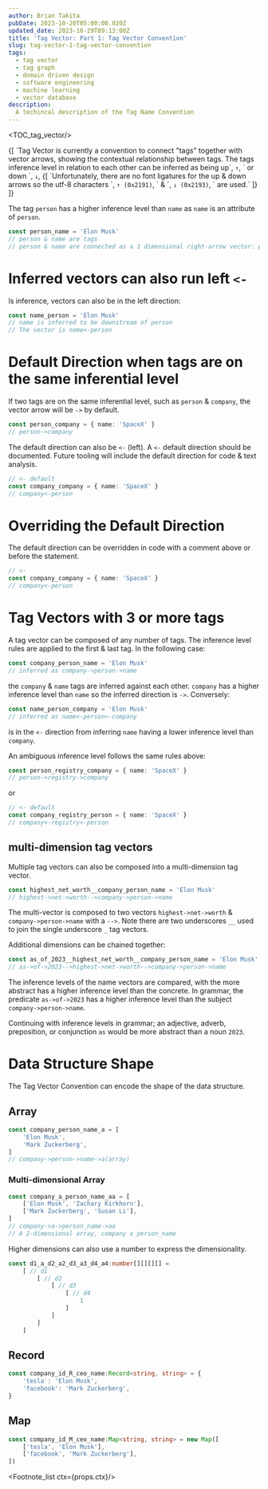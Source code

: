 ```yaml
---
author: Brian Takita
pubDate: 2023-10-20T05:00:00.020Z
updated_date: 2023-10-29T09:13:00Z
title: 'Tag Vector: Part 1: Tag Vector Convention'
slug: tag-vector-1-tag-vector-convention
tags:
  - tag vector
  - tag graph
  - domain driven design
  - software engineering
  - machine learning
  - vector database
description:
  A techincal description of the Tag Name Convention
---
```


<TOC_tag_vector/>

<p>
	{[
		`Tag Vector is currently a convention to connect "tags" together with vector arrows, showing the contextual
		relationship between tags. The tags inference level in relation to each other can be inferred as being up`,
		<code>↑</code>,
		` or down `,
		<code>↓</code>,
		<Footnote id="no-up-down-arrow-ligatures" ctx={props.ctx}>
			{[
				`Unfortunately, there are no font ligatures for the up & down arrows so the utf-8 characters `,
				<code>↑ (0x2191)</code>,
				` & `,
				<code>↓ (0x2193)</code>,
				` are used.`
			]}
		</Footnote>
	]}
</p>

The tag `person` has a higher inference level than `name` as `name` is an attribute of `person`.

```ts
const person_name = 'Elon Musk'
// person & name are tags
// person & name are connected as a 1 dimensional right-arrow vector: person->name
```

# Inferred vectors can also run left `<-`

Is inference, vectors can also be in the left direction:

```ts
const name_person = 'Elon Musk'
// name is inferred to be downstream of person
// The vector is name<-person
```

# Default Direction when tags are on the same inferential level

If two tags are on the same inferential level, such as `person` & `company`, the vector arrow will be `->` by
default.

```ts
const person_company = { name: 'SpaceX' }
// person->company
````

The default direction can also be `<-` (left). A `<-` default direction should be documented. Future
tooling will include the default direction for code & text analysis.

```ts
// <- default
const company_company = { name: 'SpaceX' }
// company<-person
```

# Overriding the Default Direction

The default direction can be overridden in code with a comment above or before the statement.

```ts
// <-
const company_company = { name: 'SpaceX' }
// company<-person
```

# Tag Vectors with 3 or more tags

A tag vector can be composed of any number of tags. The inference level rules are applied to the first & last tag.
In the following case:

```ts
const company_person_name = 'Elon Musk'
// inferred as company->person->name
```

the `company` & `name` tags are inferred against each other. `company` has a higher inference level than `name` so
the inferred direction is `->`. Conversely:

```ts
const name_person_company = 'Elon Musk'
// inferred as name<-person<-company
```

is in the `<-` direction from inferring `name` having a lower inference level than `company`.

An ambiguous inference level follows the same rules above:

```ts
const person_registry_company = { name: 'SpaceX' }
// person->registry->company
```

or

```ts
// <- default
const company_registry_person = { name: 'SpaceX' }
// company<-registry<-person
```

## multi-dimension tag vectors

Multiple tag vectors can also be composed into a multi-dimension tag vector.

```ts
const highest_net_worth__company_person_name = 'Elon Musk'
// highest->net->worth-->company->person->name
```

The multi-vector is composed to two vectors `highest->net->worth` & `company->person->name` with a `-->`. Note there
are two underscores `__` used to join the single underscore `_` tag vectors.

Additional dimensions can be chained together:

```ts
const as_of_2023__highest_net_worth__company_person_name = 'Elon Musk'
// as->of->2023-->highest->net->worth-->company->person->name
```

The inference levels of the name vectors are compared, with the more abstract has a higher inference level than the
concrete. In grammar, the predicate `as->of->2023` has a higher inference level than the subject
`company->person->name`.

Continuing with inference levels in grammar; an adjective, adverb, preposition, or conjunction `as` would be more
abstract than a noun `2023`.

# Data Structure Shape

The Tag Vector Convention can encode the shape of the data structure.

## Array

```ts
const company_person_name_a = [
	'Elon Musk',
	'Mark Zuckerberg',
]
// company->person->name->a(array)
```

### Multi-dimensional Array

```ts
const company_a_person_name_aa = [
	['Elon Musk', 'Zachary Kirkhorn'],
	['Mark Zuckerberg', 'Susan Li'],
]
// company->a->person_name->aa
// A 2-dimensional array, company x person_name
```

Higher dimensions can also use a number to express the dimensionality.

```ts
const d1_a_d2_a2_d3_a3_d4_a4:number[][][][] =
	[ // d1
		[ // d2
			[ // d3
				[ // d4
					1
				]
			]
		]
	]
```

## Record

```ts
const company_id_R_ceo_name:Record<string, string> = {
	'tesla': 'Elon Musk',
	'facebook': 'Mark Zuckerberg',
}
```

## Map

```ts
const company_id_M_ceo_name:Map<string, string> = new Map([
	['tesla', 'Elon Musk'],
	['facebook', 'Mark Zuckerberg'],
])
```

<Footnote_list ctx={props.ctx}/>

